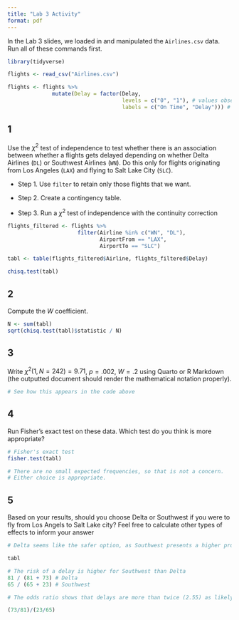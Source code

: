 ```yaml
---
title: "Lab 3 Activity"
format: pdf
---
```


In the Lab 3 slides, we loaded in and manipulated the `Airlines.csv`  data. Run all of these commands first.

```r
library(tidyverse)

flights <- read_csv("Airlines.csv")

flights <- flights %>% 
              mutate(Delay = factor(Delay,
                                    levels = c("0", "1"), # values observed in the data
                                    labels = c("On Time", "Delay"))) # meaningful labels
```


## 1

Use the $\chi^2$ test of independence to test whether there is an association between whether a flights gets delayed depending on whether Delta Airlines (`DL`) or Southwest Airlines (`WN`). Do this only for flights originating from Los Angeles (`LAX`) and flying to Salt Lake City (`SLC`). 

- Step 1. Use `filter` to retain only those flights that we want.

-  Step 2. Create a contingency table.

- Step 3. Run a $\chi^2$ test of independence with the continuity correction

```r

flights_filtered <- flights %>% 
                      filter(Airline %in% c("WN", "DL"),
                             AirportFrom == "LAX",
                             AirportTo == "SLC")

tabl <- table(flights_filtered$Airline, flights_filtered$Delay)

chisq.test(tabl)
```


## 2

Compute the $W$ coefficient.

```r
N <- sum(tabl)
sqrt(chisq.test(tabl)$statistic / N)
```

## 3

Write $\chi^2(1, N = 242) = 9.71$, $p = .002$, $W = .2$ using Quarto or R Markdown (the outputted document should render the mathematical notation properly).

```r
# See how this appears in the code above 
```


## 4

Run Fisher's exact test on these data. Which test do you think is more appropriate?

```r
# Fisher's exact test
fisher.test(tabl)

# There are no small expected frequencies, so that is not a concern.
# Either choice is appropriate.
```

## 5

Based on your results, should you choose Delta or Southwest if you were to fly from Los Angels to Salt Lake city? Feel free to calculate other types of effects to inform your answer


```r
# Delta seems like the safer option, as Southwest presents a higher proportion of delays

tabl
```

```r
# The risk of a delay is higher for Southwest than Delta
81 / (81 + 73) # Delta
65 / (65 + 23) # Southwest

# The odds ratio shows that delays are more than twice (2.55) as likely for Southwest over this route.

(73/81)/(23/65)
```

